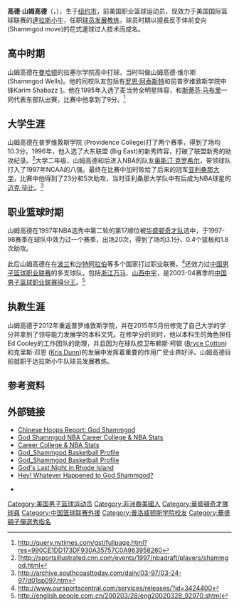 {{Infobox NBA Player
| name = 高德·山姆高德<br/>God Shammgod
| photo = 
| league = [[NBA|NBA]]、{{link-en|C.B.A|Continental_Basketball_Association}}、{{link-en|IBL}}
| number       =  
| team = [[退役|退役]]
| position = [[控球後衛|控球後衛]]/[[得分後衛|得分後衛]]
| birth_date = {{Birth date and age|1976|4|29}}
| birth_place = {{USA}}[[纽约州|纽约州]][[纽约市|纽约市]]
| nationality = {{USA}}
| height_ft = 6
| height_in = 0
| weight =169磅 (76公斤)
| death_date   =
| death_place  =
| highschool   = {{link-en|La Salle Academy}}<br />([[纽约州|纽约州]], [[纽约|纽约]])
| college = [[普洛威頓斯學院|普洛威頓斯學院]](1995－1997)
| draft_year = 1997
| draft_round = 2
| draft_pick = 46
| draft_team = [[华盛顿奇才队|华盛顿奇才队]]
| career_start = 1997
| career_end = 2009
| years1 = {{nbay|1997|start}}－{{nbay|1998|end}} 
| team1  = [[华盛顿奇才队|华盛顿奇才队]]
| years2 = 1999－2000
| team2 = {{link-en|La Crosse Bobcats}}
| years3 = 2000－2001
| team3 = {{link-en|Czarni Słupsk}}({{link-en|PBL|Polish Basketball League}})
| years4 = 2001
| team4 = {{link-en|Florida Sea Dragons}}({{link-en|USBL|United States Basketball League}})
| years5 = 2001－2002 
| team5 = [[浙江稠州金牛籃球俱樂部|浙江稠州金牛籃球俱樂部]]
| years6 = 2002－2003
| team6 = {{link-en|Al-Ittihad Jeddah}}({{link-en|S.P.L|Saudi_Premier_League_(basketball)}})
| years7 = 2002－2003
| team7 = 浙江稠州金牛籃球俱樂部
| years8 = 2003－2005
| team8 = Al-Ittihad Jeddah
| years9 = 2006－2007
| team9 = [[山西汾酒猛龍籃球俱樂部|山西汾酒猛龍籃球俱樂部]]
| years10 = 2007
| team10 = {{link-en|Portland Chinooks}}
| years11 = 2007
| team11 = {{link-en|Kuwait SC}}({{link-en|K.P.L|Kuwait Premier League}}
| years12 = 2007－2008
| team12 = 浙江稠州金牛籃球俱樂部
| years13 = 2008
| team13 = {{link-en|KK Cedevita}}({{link-en|A-1 Liga}}
| years14 = 2009
| team14 = Portland Chinooks
| years15 = 2009 
| team15 = {{link-en|Oregon Waves|Portland Chinooks}}
| coach = 2012－2015 [[普洛威頓斯學院|普洛威頓斯學院]]（球員發展教練）<br />2016－ [[達拉斯小牛|達拉斯小牛]]（球員發展教練）
| highlights  = 
'''球員''' ：
*1995年 麦当劳高中全明星阵容
*1996年 大东联盟新秀阵容
*2004年 [[中国男子篮球职业联赛得分王|CBA得分王]]
}}

'''高德·山姆高德'''（{{lang-en|'''God Shammgod'''}}，{{bd|1976年|4月29日|}}），生于[[纽约市|纽约市]]，前美国职业篮球运动员，现效力于美国国际篮球联赛的[[達拉斯小牛|達拉斯小牛]]，任职[[球员发展教练|球员发展教练]]，球员时期以擅長反手体前变向(Shammgod move)的花式運球过人技术而成名。

==高中时期==
山姆高德在[[曼哈顿|曼哈顿]]的拉塞尔学院高中打球，当时叫做山姆高德·维尔斯 (Shammgod Wells)。他的同校队友包括有[[罗恩·阿泰斯特|罗恩·阿泰斯特]]和前普罗维敦斯学院中锋Karim Shabazz [https://web.archive.org/web/20071224113619/http://friars.cstv.com/sports/m-baskbl/mtt/shabazz_karim00.html]。他在1995年入选了麦当劳全明星阵容，和[[斯蒂芬·马布里|斯蒂芬·马布里]]一同代表东部队出赛，比赛中他拿到了9分。<ref>http://query.nytimes.com/gst/fullpage.html?res=990CE1DD173DF930A35757C0A963958260</ref>

==大学生涯==
山姆高德在普罗维敦斯学院 (Providence College)打了两个赛季，得到了场均10.3分。1996年，他入选了大东联盟 (Big East)的新秀阵容，打破了联盟新秀的助攻纪录。<ref>[http://sportsillustrated.cnn.com/events/1997/nbadraft/players/shammgod.html</ref>大学二年级，山姆高德和后进入NBA的队友[[奥斯汀·克罗希尔|奥斯汀·克罗希尔]]，带领球队打入了1997年NCAA的八强。最终在比赛中加时败给了后来的冠军[[亚利桑那大学|亚利桑那大学]]，比赛中他得到了23分和5次助攻，当时亚利桑那大学队中有后成为NBA球星的[[迈克·毕比|迈克·毕比]]。<ref>http://archive.southcoasttoday.com/daily/03-97/03-24-97/d01sp097.htm</ref>

==职业篮球时期==
山姆高德在1997年NBA选秀中第二轮的第17顺位被[[华盛顿奇才队|华盛顿奇才队]]选中，于1997-98赛季在球队中效力过一个赛季，出场20次，得到了场均3.1分、0.4个篮板和1.8次助攻。

此后山姆高德在在[[波兰|波兰]]和[[沙特阿拉伯|沙特阿拉伯]]等多个国家打过职业联赛。<ref>http://www.oursportscentral.com/services/releases/?id=3424400</ref>还效力过[[中国男子篮球职业联赛|中国男子篮球职业联赛]]的多支球队，包括[[浙江万马篮球俱乐部|浙江万马]]、[[山西猛龙篮球俱乐部|山西中宇]]，是2003-04赛季的[[中国男子篮球职业联赛得分王|中国男子篮球职业联赛得分王]]。<ref>http://english.people.com.cn/200203/28/eng20020328_92970.shtml</ref>

==执教生涯==
山姆高德于2012年重返普罗维敦斯学院，并在2015年5月份修完了自己大学的学分并拿到了领导能力发展学的本科文凭。在修学分的同时，他以本科生的角色担任Ed Cooley的工作团队的助理，并且因为在球队控卫布赖斯·柯顿 ([[Bryce_Cotton|Bryce Cotton]])和克里斯·邓恩 ([[Kris_Dunn|Kris Dunn]])的发展中发挥着重要的作用广受业界好评。山姆高德目前就职于达拉斯小牛队球员发展教练。

==参考资料==
{{reflist}}

==外部链接==
*[http://slamonline.com/online/2006/11/chinese-hoops-report/ Chinese Hoops Report: God Shammgod]{{en}}
*[https://www.basketball-reference.com/players/s/shammgo01.html God Shammgod NBA Career College & NBA Stats]{{en}}
*[https://web.archive.org/web/20051126142306/http://www.basketballreference.com/players/playerpage.htm?ilkid=SHAMMGO01 Career College & NBA Stats]{{en}} 
*[http://basketball.usbasket.com/player/God_Shammgod/IBL/Portland-Chinooks/19581 God_Shammgod Basketball Profile]{{en}}
*[http://www.ibl.com/player_profile.php?playerid=726 God_Shammgod Basketball Profile]{{en}}
*[https://web.archive.org/web/20070927032052/http://www.barstoolsports.com/article/gods_last_night_rhode_island/67/ God's Last Night in Rhode Island]{{en}} 
*[https://web.archive.org/web/20071015152238/http://hoopsaddict.com/2007/03/06/hey-whatever-happened-to-god-shammgod-2/ Hey! Whatever Happened to God Shammgod?]{{en}}
*{{youtube|channel=watch?v=ajuN0x_St08=desktop}} {{en}}

{{1997 NBA Draft}}

{{Authority control}}
{{DEFAULTSORT:Shammgod}}
[[Category:美国男子篮球运动员|Category:美国男子篮球运动员]]
[[Category:非洲裔美國人|Category:非洲裔美國人]]
[[Category:華盛頓奇才隊球員|Category:華盛頓奇才隊球員]]
[[Category:中国篮球联赛外援|Category:中国篮球联赛外援]]
[[Category:普洛威顿斯学院校友|Category:普洛威顿斯学院校友]]
[[Category:華盛頓子彈選秀指名|Category:華盛頓子彈選秀指名]]